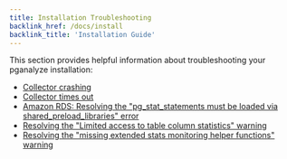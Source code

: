 ```yaml
---
title: Installation Troubleshooting
backlink_href: /docs/install
backlink_title: 'Installation Guide'
---
```


This section provides helpful information about troubleshooting your pganalyze installation:

 * [Collector crashing](/docs/install/troubleshooting/collector_crash)
 * [Collector times out](/docs/install/troubleshooting/collector_times_out)
 * [Amazon RDS: Resolving the "pg\_stat\_statements must be loaded via shared\_preload\_libraries" error](/docs/install/troubleshooting/rds_pg_stat_statements_shared_preload_libraries)
 * [Resolving the "Limited access to table column statistics" warning](/docs/install/troubleshooting/column_stats_helper)
 * [Resolving the "missing extended stats monitoring helper functions" warning](/docs/install/troubleshooting/ext_stats_helper)
